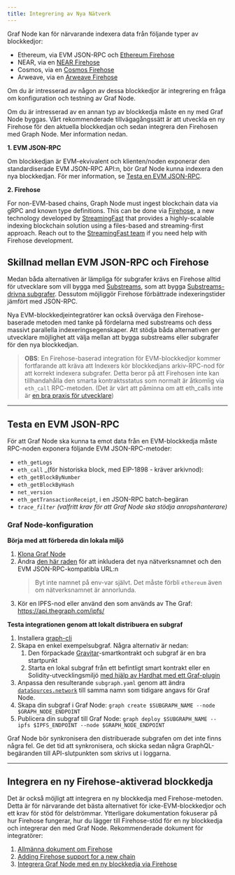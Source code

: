 ```yaml
---
title: Integrering av Nya Nätverk
---
```


Graf Node kan för närvarande indexera data från följande typer av blockkedjor:

-   Ethereum, via EVM JSON-RPC och [Ethereum Firehose](https://github.com/streamingfast/firehose-ethereum)
-   NEAR, via en [NEAR Firehose](https://github.com/streamingfast/near-firehose-indexer)
-   Cosmos, via en [Cosmos Firehose](https://github.com/graphprotocol/firehose-cosmos)
-   Arweave, via en [Arweave Firehose](https://github.com/graphprotocol/firehose-arweave)

Om du är intresserad av någon av dessa blockkedjor är integrering en fråga om konfiguration och testning av Graf Node.

Om du är intresserad av en annan typ av blockkedja måste en ny med Graf Node byggas. Vårt rekommenderade tillvägagångssätt är att utveckla en ny Firehose för den aktuella blockkedjan och sedan integrera den Firehosen med Graph Node. Mer information nedan.

**1. EVM JSON-RPC**

Om blockkedjan är EVM-ekvivalent och klienten/noden exponerar den standardiserade EVM JSON-RPC API:n, bör Graf Node kunna indexera den nya blockkedjan. För mer information, se [Testa en EVM JSON-RPC](new-chain-integration#testing-an-evm-json-rpc).

**2. Firehose**

For non-EVM-based chains, Graph Node must ingest blockchain data via gRPC and known type definitions. This can be done via [Firehose](firehose/), a new technology developed by [StreamingFast](https://www.streamingfast.io/) that provides a highly-scalable indexing blockchain solution using a files-based and streaming-first approach. Reach out to the [StreamingFast team](mailto:integrations@streamingfast.io/) if you need help with Firehose development.

## Skillnad mellan EVM JSON-RPC och Firehose

Medan båda alternativen är lämpliga för subgrafer krävs en Firehose alltid för utvecklare som vill bygga med [Substreams](substreams/), som att bygga [Substreams-drivna subgrafer](cookbook/substreams-powered-subgraphs/). Dessutom möjliggör Firehose förbättrade indexeringstider jämfört med JSON-RPC.

Nya EVM-blockkedjeintegratörer kan också överväga den Firehose-baserade metoden med tanke på fördelarna med substreams och dess massivt parallella indexeringsegenskaper. Att stödja båda alternativen ger utvecklare möjlighet att välja mellan att bygga substreams eller subgrafer för den nya blockkedjan.

> **OBS**: En Firehose-baserad integration för EVM-blockkedjor kommer fortfarande att kräva att Indexers kör blockkedjans arkiv-RPC-nod för att korrekt indexera subgrafer. Detta beror på att Firehosen inte kan tillhandahålla den smarta kontraktsstatus som normalt är åtkomlig via `eth_call` RPC-metoden. (Det är värt att påminna om att eth_calls inte är [en bra praxis för utvecklare](https://thegraph.com/blog/improve-subgraph-performance-reduce-eth-calls/))

* * *

## Testa en EVM JSON-RPC

För att Graf Node ska kunna ta emot data från en EVM-blockkedja måste RPC-noden exponera följande EVM JSON-RPC-metoder:

-   `eth_getLogs`
-   `eth_call` \_(för historiska block, med EIP-1898 - kräver arkivnod):
-   `eth_getBlockByNumber`
-   `eth_getBlockByHash`
-   `net_version`
-   `eth_getTransactionReceipt`, i en JSON-RPC batch-begäran
-   _`trace_filter`_ _(valfritt krav för att Graf Node ska stödja anropshanterare)_

### Graf Node-konfiguration

**Börja med att förbereda din lokala miljö**

1.  [Klona Graf Node](https://github.com/graphprotocol/graph-node)
2.  Ändra [den här raden](https://github.com/graphprotocol/graph-node/blob/master/docker/docker-compose.yml#L22) för att inkludera det nya nätverksnamnet och den EVM JSON-RPC-kompatibla URL:n
    > Byt inte namnet på env-var självt. Det måste förbli `ethereum` även om nätverksnamnet är annorlunda.
3.  Kör en IPFS-nod eller använd den som används av The Graf: https://api.thegraph.com/ipfs/

**Testa integrationen genom att lokalt distribuera en subgraf**

1.  Installera [graph-cli](https://github.com/graphprotocol/graph-cli)
2.  Skapa en enkel exempelsubgraf. Några alternativ är nedan:
    1.  Den förpackade [Gravitar](https://github.com/graphprotocol/example-subgraph/tree/f89bdd4628efa4badae7367d4919b3f648083323)-smartkontrakt och subgraf är en bra startpunkt
    2.  Starta en lokal subgraf från ett befintligt smart kontrakt eller en Solidity-utvecklingsmiljö [med hjälp av Hardhat med ett Graf-plugin](https://github.com/graphprotocol/hardhat-graph)
3.  Anpassa den resulterande `subgraph.yaml` genom att ändra [`dataSources.network`](http://dataSources.network) till samma namn som tidigare angavs för Graf Node.
4.  Skapa din subgraf i Graf Node: `graph create $SUBGRAPH_NAME --node $GRAPH_NODE_ENDPOINT`
5.  Publicera din subgraf till Graf Node: `graph deploy $SUBGRAPH_NAME --ipfs $IPFS_ENDPOINT --node $GRAPH_NODE_ENDPOINT`

Graf Node bör synkronisera den distribuerade subgrafen om det inte finns några fel. Ge det tid att synkronisera, och skicka sedan några GraphQL-begäranden till API-slutpunkten som skrivs ut i loggarna.

* * *

## Integrera en ny Firehose-aktiverad blockkedja

Det är också möjligt att integrera en ny blockkedja med Firehose-metoden. Detta är för närvarande det bästa alternativet för icke-EVM-blockkedjor och ett krav för stöd för delströmmar. Ytterligare dokumentation fokuserar på hur Firehose fungerar, hur du lägger till Firehose-stöd för en ny blockkedja och integrerar den med Graf Node. Rekommenderade dokument för integratörer:

1.  [Allmänna dokument om Firehose](firehose/)
2.  [Adding Firehose support for a new chain](https://firehose.streamingfast.io/integrate-new-chains/integration-overview)
3.  [Integrera Graf Node med en ny blockkedja via Firehose](https://github.com/graphprotocol/graph-node/blob/master/docs/implementation/add-chain.md)
